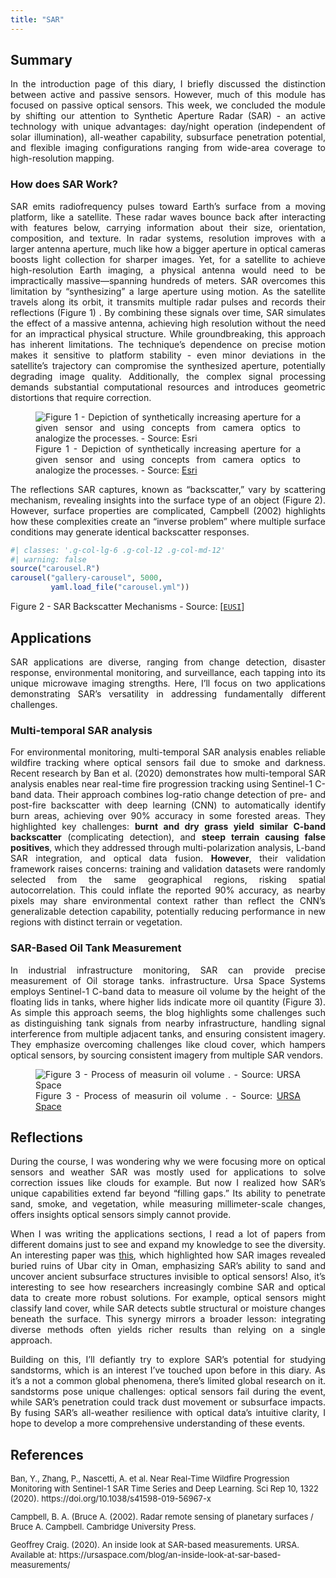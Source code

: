 ```yaml
---
title: "SAR"
---
```


## Summary

::: {style="text-align: justify;"}
In the introduction page of this diary, I briefly discussed the distinction between active and passive sensors. However, much of this module has focused on passive optical sensors. This week, we concluded the module by shifting our attention to Synthetic Aperture Radar (SAR) - an active technology with unique advantages: day/night operation (independent of solar illumination), all-weather capability, subsurface penetration potential, and flexible imaging configurations ranging from wide-area coverage to high-resolution mapping.
:::

::: {style="text-align: justify;"}
### How does SAR Work?

SAR emits radiofrequency pulses toward Earth’s surface from a moving platform, like a satellite. These radar waves bounce back after interacting with features below, carrying information about their size, orientation, composition, and texture. In radar systems, resolution improves with a larger antenna aperture, much like how a bigger aperture in optical cameras boosts light collection for sharper images. Yet, for a satellite to achieve high-resolution Earth imaging, a physical antenna would need to be impractically massive—spanning hundreds of meters. SAR overcomes this limitation by "synthesizing" a large aperture using motion. As the satellite travels along its orbit, it transmits multiple radar pulses and records their reflections (Figure 1) . By combining these signals over time, SAR simulates the effect of a massive antenna, achieving high resolution without the need for an impractical physical structure. While groundbreaking, this approach has inherent limitations. The technique's dependence on precise motion makes it sensitive to platform stability - even minor deviations in the satellite's trajectory can compromise the synthesized aperture, potentially degrading image quality. Additionally, the complex signal processing demands substantial computational resources and introduces geometric distortions that require correction.

![Figure 1 - Depiction of synthetically increasing aperture for a given sensor and using concepts from camera optics to analogize the processes. - Source: [Esri](https://www.esri.com/arcgis-blog/products/arcgis-pro/imagery/introduction-to-synthetic-aperture-radar/){target="_blank"}](images/Spatial-resolution-GIF_W9.gif){fig-align="center"}
:::

::: {style="text-align: justify;"}
The reflections SAR captures, known as “backscatter,” vary by scattering mechanism, revealing insights into the surface type of an object (Figure 2). However, surface properties are complicated, Campbell (2002) highlights how these complexities create an "inverse problem" where multiple surface conditions may generate identical backscatter responses.

```r
#| classes: '.g-col-lg-6 .g-col-12 .g-col-md-12'
#| warning: false
source("carousel.R")
carousel("gallery-carousel", 5000, 
         yaml.load_file("carousel.yml"))
```
:::

Figure 2 - SAR Backscatter Mechanisms - Source: \[[`EUSI`](https://www.euspaceimaging.com/blog/2024/04/05/what-is-sar-imagery/)\]

## Applications

::: {style="text-align: justify;"}
SAR applications are diverse, ranging from change detection, disaster response, environmental monitoring, and surveillance, each tapping into its unique microwave imaging strengths. Here, I’ll focus on two applications demonstrating SAR’s versatility in addressing fundamentally different challenges.

### Multi-temporal SAR analysis

For environmental monitoring, multi-temporal SAR analysis enables reliable wildfire tracking where optical sensors fail due to smoke and darkness. Recent research by Ban et al. (2020) demonstrates how multi-temporal SAR analysis enables near real-time fire progression tracking using Sentinel-1 C-band data. Their approach combines log-ratio change detection of pre- and post-fire backscatter with deep learning (CNN) to automatically identify burn areas, achieving over 90% accuracy in some forested areas. They highlighted key challenges: **burnt and dry grass yield similar C-band backscatter** (complicating detection), and **steep terrain causing false positives**, which they addressed through multi-polarization analysis, L-band SAR integration, and optical data fusion. **However**, their validation framework raises concerns: training and validation datasets were randomly selected from the same geographical regions, risking spatial autocorrelation. This could inflate the reported 90% accuracy, as nearby pixels may share environmental context rather than reflect the CNN’s generalizable detection capability, potentially reducing performance in new regions with distinct terrain or vegetation.

### SAR-Based Oil Tank Measurement

In industrial infrastructure monitoring, SAR can provide precise measurement of Oil storage tanks. infrastructure. Ursa Space Systems employs Sentinel-1 C-band data to measure oil volume by the height of the floating lids in tanks, where higher lids indicate more oil quantity (Figure 3). As simple this approach seems, the blog highlights some challenges such as distinguishing tank signals from nearby infrastructure, handling signal interference from multiple adjacent tanks, and ensuring consistent imagery. They emphasize overcoming challenges like cloud cover, which hampers optical sensors, by sourcing consistent imagery from multiple SAR vendors.

![Figure 3 - Process of measurin oil volume . - Source: [URSA Space](https://ursaspace.com/blog/an-inside-look-at-sar-based-measurements/){target="_blank"}](images/SAR-Oil-Tanks-GIF_W9.gif){fig-align="center"}
:::

## Reflections

::: {style="text-align: justify;"}
During the course, I was wondering why we were focusing more on optical sensors and weather SAR was mostly used for applications to solve correction issues like clouds for example. But now I realized how SAR’s unique capabilities extend far beyond "filling gaps." Its ability to penetrate sand, smoke, and vegetation, while measuring millimeter-scale changes, offers insights optical sensors simply cannot provide.

When I was writing the applications sections, I read a lot of papers from different domains just to see and expand my knowledge to see the diversity. An interesting paper was [this](https://www.jpl.nasa.gov/images/pia01721-space-radar-image-of-the-lost-city-of-ubar/){target="_blank"}, which highlighted how SAR images revealed buried ruins of Ubar city in Oman, emphasizing SAR’s ability to sand and uncover ancient subsurface structures invisible to optical sensors! Also, it’s interesting to see how researchers increasingly combine SAR and optical data to create more robust solutions. For example, optical sensors might classify land cover, while SAR detects subtle structural or moisture changes beneath the surface. This synergy mirrors a broader lesson: integrating diverse methods often yields richer results than relying on a single approach.

Building on this, I’ll defiantly try to explore SAR’s potential for studying sandstorms, which is an interest I’ve touched upon before in this diary. As it’s a not a common global phenomena, there’s limited global research on it. sandstorms pose unique challenges: optical sensors fail during the event, while SAR’s penetration could track dust movement or subsurface impacts. By fusing SAR’s all-weather resilience with optical data’s intuitive clarity, I hope to develop a more comprehensive understanding of these events.
:::

## References

::: {style="text-align: left; font-size: 13px;"}
Ban, Y., Zhang, P., Nascetti, A. et al. Near Real-Time Wildfire Progression Monitoring with Sentinel-1 SAR Time Series and Deep Learning. Sci Rep 10, 1322 (2020). https://doi.org/10.1038/s41598-019-56967-x

Campbell, B. A. (Bruce A. (2002). Radar remote sensing of planetary surfaces / Bruce A. Campbell. Cambridge University Press.

Geoffrey Craig. (2020). An inside look at SAR-based measurements. URSA. Available at: https://ursaspace.com/blog/an-inside-look-at-sar-based-measurements/
:::
